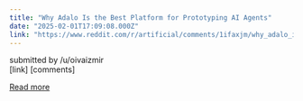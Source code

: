 ```yaml
---
title: "Why Adalo Is the Best Platform for Prototyping AI Agents"
date: "2025-02-01T17:09:08.000Z"
link: "https://www.reddit.com/r/artificial/comments/1ifaxjm/why_adalo_is_the_best_platform_for_prototyping_ai/"
---
```


submitted by    /u/oivaizmir  
 [link]   [comments]

[Read more](https://www.reddit.com/r/artificial/comments/1ifaxjm/why_adalo_is_the_best_platform_for_prototyping_ai/)
